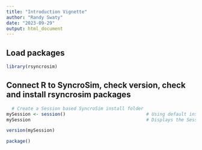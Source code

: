 ```yaml
---
title: "Introduction Vignette"
author: "Randy Swaty"
date: "2023-09-29"
output: html_document
---
```




## Load packages

```r
library(rsyncrosim)
```

## Connect R to SyncroSim, check version, check and install rsyncrosim packages

```r
  # Create a Session based SyncroSim install folder
mySession <- session()                              # Using default install folder (Windows only)
mySession                                           # Displays the Session object

version(mySession)

package()
```

